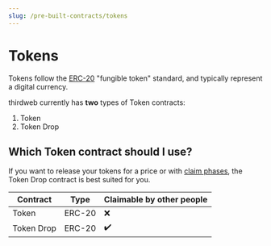 ```yaml
---
slug: /pre-built-contracts/tokens
---
```


# Tokens

Tokens follow the [ERC-20](https://eips.ethereum.org/EIPS/eip-20) "fungible token" standard, and typically represent a digital currency.

thirdweb currently has **two** types of Token contracts:

1. Token
2. Token Drop

## Which Token contract should I use?

If you want to release your tokens for a price or with [claim phases](/pre-built-contracts/nft-drop#setting-claim-phases),
the Token Drop contract is best suited for you.

<div style={{textAlign:'center'}}>

| Contract   | Type   | Claimable by other people |
| ---------- | ------ | ------------------------- |
| Token      | ERC-20 | ❌                        |
| Token Drop | ERC-20 | ✔️                        |

</div>
